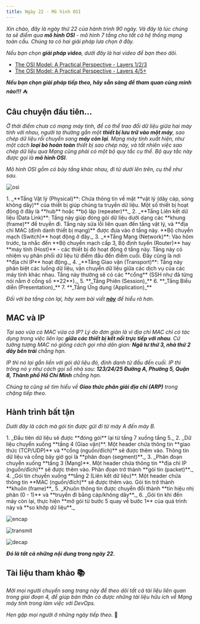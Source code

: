```yaml
---
title: Ngày 22 - Mô hình OSI
---
```



_Xin chào, đây là ngày thứ 22 của hành trình 90 ngày. Và đây là lúc chúng ta sẽ điểm qua **mô 
hình OSI** - mô hình 7 tầng cho tất cả hệ thống mạng toàn cầu. Chúng ta có hai giải pháp lưa
chọn ở đây._

_Nếu bạn chọn **giải pháp video**, dưới đây là hai video để bạn theo dõi._

- [The OSI Model: A Practical Perspective - Layers 1/2/3](https://www.youtube.com/watch?v=LkolbURrtTs&list=PLIFyRwBY_4bRLmKfP1KnZA6rZbRHtxmXi&index=3)
- [The OSI Model: A Practical Perspective - Layers 4/5+](https://www.youtube.com/watch?v=0aGqGKrRE0g&list=PLIFyRwBY_4bRLmKfP1KnZA6rZbRHtxmXi&index=4)

**_Nếu bạn chọn giải pháp tiếp theo, hãy sẵn sàng để tham quan cùng mình nào!!!_** ⛺

## Câu chuyện đầu tiên...

_Ở thời điểm chưa có mạng máy tính, để có thể trao đổi dữ liệu giữa hai máy tính với nhau, 
người ta thường gắn một **thiết bị lưu trữ vào một máy**, sao chép dữ liệu rồi chuyển sang **máy
còn lại**. Mạng máy tính xuất hiện, như một cách **loại bỏ hoàn toàn** thiết bị sao chép này, và
tất nhiên việc sao chép dữ liệu qua Mạng cũng phải có một bộ quy tắc cụ thể. Bộ quy tắc này
được gọi là **mô hình OSI**._ 

_Mô hình OSI gồm có bảy tầng khác nhau, đi từ dưới lên trên, cụ thể như sau._

![osi](../../../../assets/network/osi.png)

<Steps>
1. _**Tầng Vật lý (Physical)**: Chứa thông tin về mặt **vật lý (dây cáp, sóng không dây)** của thiết bị
giúp chúng ta truyền dữ liệu. Một số thiết bị hoạt động ở đây là **hub** hoặc **bộ lặp (repeater)**._
2. _**Tầng Liên kết dữ liệu (Data Link)**: Tầng này giúp đóng gói dữ liệu dưới dạng các **khung (frame)**
để truyền đi. Tầng này sửa lỗi liên quan đến tầng vật lý, và **địa chỉ MAC (định danh thiết bị mạng)** 
được đưa vào ở tầng này. **Bộ chuyển mạch (Switch)** hoạt động ở đây._
3. _**Tầng Mạng (Network)**: Vào hôm trước, ta nhắc đến **Bộ chuyển mạch cấp 3, Bộ định tuyến (Router)** 
hay **máy tính (Host)** - các thiết bị đó hoạt động ở tầng này. Tầng này có nhiệm vụ phân phối dữ liệu từ 
điểm đầu đến điểm cuối. Đây cũng là nơi **địa chỉ IP** hoạt động._
4. _**Tầng Giao vận (Transport)**: Tầng này phân biệt các luồng dữ liệu, vận chuyển dữ liệu giữa các dịch vụ
của các máy tính khác nhau. Tầng này thường sẽ có các **cổng** (SSH như đã từng nói nằm ở cổng số **22**)._
5. **_Tầng Phiên (Session)_**
6. **_Tầng Biểu diễn (Presentation)_**
7. **_Tầng Ứng dụng (Application)_**
</Steps>

_Đối với ba tầng còn lại, hãy xem bài viết **[này](https://www.geeksforgeeks.org/tcp-ip-model/)** để hiểu rõ hơn._

## MAC và IP

_Tại sao vừa có MAC vừa có IP? Lý do đơn giản là vì địa chỉ MAC chỉ có tác dụng trong việc liên lạc **giữa các thiết bị
kết nối trực tiếp với nhau**. Cứ tưởng tượng MAC nó giống cách gọi nhà dân gian: **Ngã tư thứ 3, nhà thứ 2 dãy bên trái**
chẳng hạn._

_IP thì nó lại gắn liền với gói dữ liệu đó, định danh từ đầu đến cuối. IP thì trông nó y như cách gọi số nhà sau: 
**123/24/25 Đường A, Phường 5, Quận 8, Thành phố Hồ Chí Minh** chẳng hạn._

_Chúng ta cũng sẽ tìm hiểu về **Giao thức phân giải địa chỉ (ARP)** trong chặng tiếp theo._

## Hành trình bất tận

_Dưới đây là cách mà gói tin được gửi đi từ máy A đến máy B._

<Steps>
1. _Đầu tiên dữ liệu sẽ được **đóng gói** lại từ tầng 7 xuống tầng 5._ 
2. _Dữ liệu chuyển xuống **tầng 4 (Giao vận)**. Một header chứa thông tin **giao thức (TCP/UDP)** và **cổng (nguồn/đích)** sẽ 
được thêm vào. Thông tin dữ liệu và cổng bây giờ gọi là **phân đoạn (segment)**._
3. _Phân đoạn chuyển xuống **tầng 3 (Mạng)**. Một header chứa thông tin **địa chỉ IP (nguồn/đích)** sẽ được thêm vào. Phân đoạn 
trở thành **gói tin (packet)**._
4. _Gói tin chuyển xuống **tầng 2 (Liên kết dữ liệu)**. Một header chứa thông tin **MAC (nguồn/đích)** sẽ được thêm vào. Gói tin 
trở thành **khuôn (frame)**_
5. _Khuôn thông tin được chuyển đổi thành **tín hiệu nhị phân (0 - 1)** và **truyền đi bằng cáp/không dây**._
6. _Gói tin khi đến máy còn lại, thực hiện **mở gói từ bước 5 quay về bước 1** của quá trình này và **so khớp dữ liệu**._
</Steps>

![encap](../../../../assets/network/encap.png)

![transmit](../../../../assets/network/transmit.png)

![decap](../../../../assets/network/de_encap.png)

**_Đó là tất cả những nội dung trong ngày 22._**

## Tài liệu tham khảo 📚

_Mời mọi người chuyển sang trang này để theo dõi tất cả tài liệu liên quan trong giai đoạn 4, 
để giúp bản thân có được những tài liệu hữu ích về Mạng máy tính trong làm việc với DevOps._

<LinkCard
  title="Ngày 22 - Tham khảo"
  href="../../../reference/network/day21"
/>

_Hẹn gặp mọi người ở những ngày tiếp theo._ 🚀